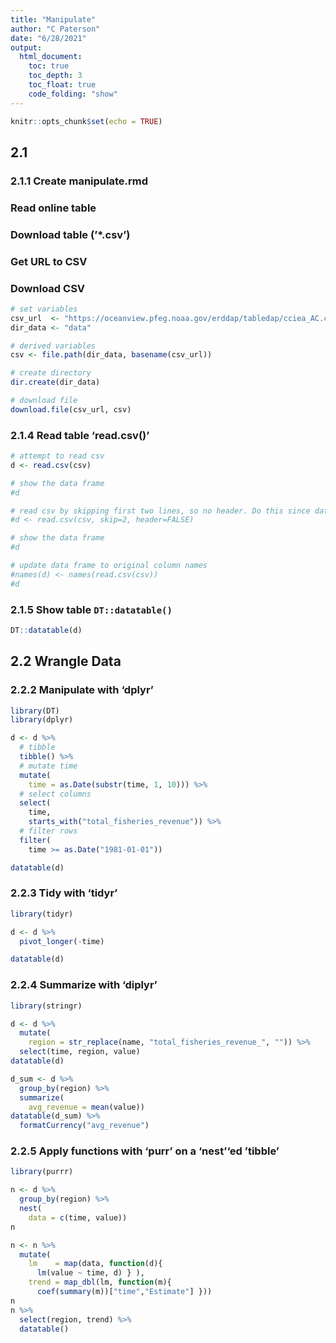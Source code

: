 ```yaml
---
title: "Manipulate"
author: "C Paterson"
date: "6/28/2021"
output: 
  html_document: 
    toc: true
    toc_depth: 3
    toc_float: true
    code_folding: "show"
---
```


```r
knitr::opts_chunk$set(echo = TRUE)
```

## 2.1 

### 2.1.1 Create manipulate.rmd

### Read online table

### Download table ('*.csv')

### Get URL to CSV
### Download CSV

```r
# set variables
csv_url  <- "https://oceanview.pfeg.noaa.gov/erddap/tabledap/cciea_AC.csv"
dir_data <- "data"

# derived variables
csv <- file.path(dir_data, basename(csv_url))

# create directory
dir.create(dir_data)

# download file
download.file(csv_url, csv)
```
### 2.1.4 Read table 'read.csv()'

```r
# attempt to read csv
d <- read.csv(csv)

# show the data frame
#d

# read csv by skipping first two lines, so no header. Do this since data has two lines of header and we don't want the second line of header to be counted as a row in the table.
#d <- read.csv(csv, skip=2, header=FALSE)

# show the data frame
#d

# update data frame to original column names
#names(d) <- names(read.csv(csv))
#d
```

### 2.1.5 Show table `DT::datatable()`
```r
DT::datatable(d)
```

## 2.2 Wrangle Data

### 2.2.2 Manipulate with 'dplyr'

```r
library(DT)
library(dplyr)

d <- d %>% 
  # tibble
  tibble() %>% 
  # mutate time
  mutate(
    time = as.Date(substr(time, 1, 10))) %>% 
  # select columns
  select(
    time, 
    starts_with("total_fisheries_revenue")) %>% 
  # filter rows
  filter(
    time >= as.Date("1981-01-01"))

datatable(d)
```

### 2.2.3 Tidy with 'tidyr'

```r
library(tidyr)

d <- d %>% 
  pivot_longer(-time)

datatable(d)
```

### 2.2.4 Summarize with 'diplyr'

```r
library(stringr)

d <- d %>% 
  mutate(
    region = str_replace(name, "total_fisheries_revenue_", "")) %>% 
  select(time, region, value)
datatable(d)

d_sum <- d %>% 
  group_by(region) %>% 
  summarize(
    avg_revenue = mean(value))
datatable(d_sum) %>% 
  formatCurrency("avg_revenue")
```

### 2.2.5 Apply functions with 'purr' on a 'nest''ed 'tibble'

```r
library(purrr)

n <- d %>% 
  group_by(region) %>% 
  nest(
    data = c(time, value))
n

n <- n %>% 
  mutate(
    lm    = map(data, function(d){
      lm(value ~ time, d) } ),
    trend = map_dbl(lm, function(m){
      coef(summary(m))["time","Estimate"] }))
n
n %>% 
  select(region, trend) %>% 
  datatable()
```

